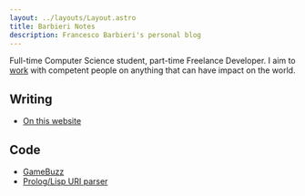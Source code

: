 ```yaml
---
layout: ../layouts/Layout.astro
title: Barbieri Notes
description: Francesco Barbieri's personal blog
---
```


Full-time Computer Science student, part-time Freelance Developer. I aim to [work](/work) with competent people on anything that can have impact on the world.

## Writing
- [On this website](/n/onthiswebsite)

## Code
- [GameBuzz](https://github.com/francescobarbieri/gamebuzz)
- [Prolog/Lisp URI parser](https://github.com/francescobarbieri/uri-parser)